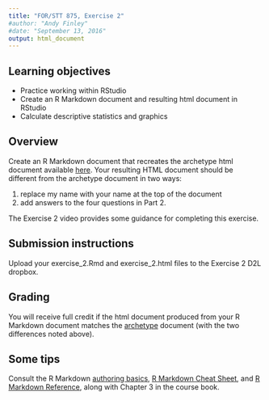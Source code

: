 ```yaml
---
title: "FOR/STT 875, Exercise 2"
#author: "Andy Finley"
#date: "September 13, 2016"
output: html_document
---
```


## Learning objectives
  + Practice working within RStudio
  + Create an R Markdown document and resulting html document in RStudio
  + Calculate descriptive statistics and graphics 

## Overview
Create an R Markdown document that recreates the archetype html document available [here](http://blue.for.msu.edu/FOR875/data/exercise_2_archetype.html). Your resulting HTML document should be different from the archetype document in two ways: 

  1. replace my name with your name at the top of the document
  2. add answers to the four questions in Part 2.

The Exercise 2 video provides some guidance for completing this exercise.

## Submission instructions
Upload your exercise_2.Rmd and exercise_2.html files to the Exercise 2 D2L dropbox. 

## Grading
You will receive full credit if the html document produced from your R Markdown document matches the [archetype](http://blue.for.msu.edu/FOR875/data/exercise_2_archetype.html) document (with the two differences noted above).

## Some tips
Consult the R Markdown [authoring basics](http://rmarkdown.rstudio.com/authoring_basics.html), [R Markdown Cheat Sheet](https://www.rstudio.com/wp-content/uploads/2015/02/rmarkdown-cheatsheet.pdf), and [R Markdown Reference](https://www.rstudio.com/wp-content/uploads/2015/03/rmarkdown-reference.pdf), along with Chapter 3 in the course book.


